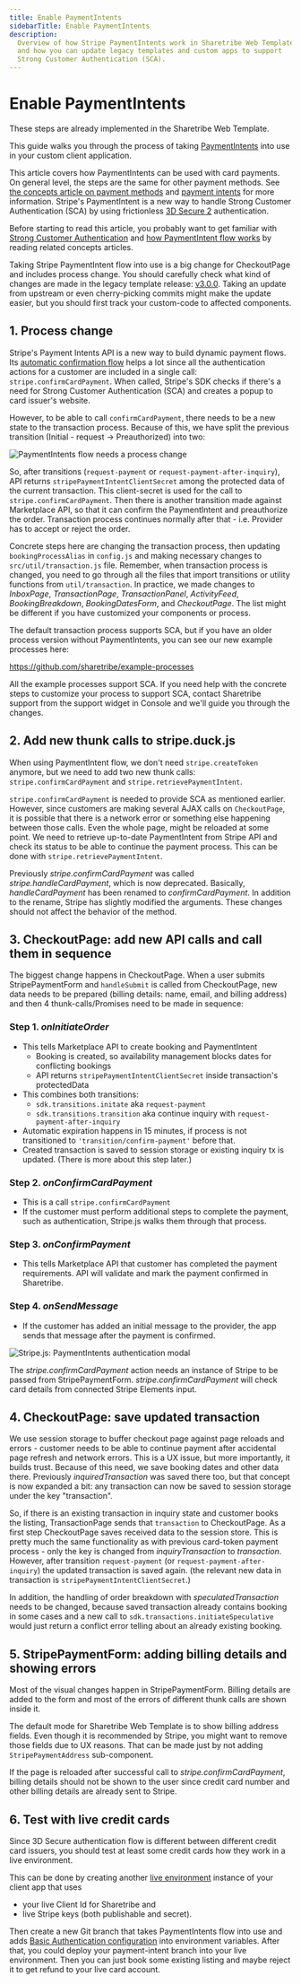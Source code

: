 ```yaml
---
title: Enable PaymentIntents
sidebarTitle: Enable PaymentIntents
description:
  Overview of how Stripe PaymentIntents work in Sharetribe Web Template,
  and how you can update legacy templates and custom apps to support
  Strong Customer Authentication (SCA).
---
```



# Enable PaymentIntents

<Callout type="important">
  These steps are already implemented in the Sharetribe Web Template.
</Callout>

This guide walks you through the process of taking
[PaymentIntents](https://stripe.com/docs/payments/payment-intents) into
use in your custom client application.

This article covers how PaymentIntents can be used with card payments.
On general level, the steps are the same for other payment methods. See
[the concepts article on payment methods](/concepts/payments/payment-methods-overview/)
and [payment intents](/concepts/payments/payment-intents/) for more
information. Stripe's PaymentIntent is a new way to handle Strong
Customer Authentication (SCA) by using frictionless
[3D Secure 2](https://stripe.com/gb/guides/3d-secure-2) authentication.

Before starting to read this article, you probably want to get familiar
with
[Strong Customer Authentication](/concepts/payments/strong-customer-authentication/)
and [how PaymentIntent flow works](/concepts/payments/payment-intents/)
by reading related concepts articles.

<Callout type="info">

Taking Stripe PaymentIntent flow into use is a big change for
CheckoutPage and includes process change. You should carefully check
what kind of changes are made in the legacy template release:
[v3.0.0](https://github.com/sharetribe/flex-template-web/releases/tag/v3.0.0).
Taking an update from upstream or even cherry-picking commits might make
the update easier, but you should first track your custom-code to
affected components.

</Callout>

## 1. Process change

Stripe's Payment Intents API is a new way to build dynamic payment
flows. Its
[automatic confirmation flow](https://stripe.com/docs/payments/payment-intents/quickstart#automatic-confirmation-flow)
helps a lot since all the authentication actions for a customer are
included in a single call: `stripe.confirmCardPayment`. When called,
Stripe's SDK checks if there's a need for Strong Customer Authentication
(SCA) and creates a popup to card issuer's website.

However, to be able to call `confirmCardPayment`, there needs to be a
new state to the transaction process. Because of this, we have split the
previous transition (Initial - request -> Preauthorized) into two:

![PaymentIntents flow needs a process change](./paymentintent-process-change.png)

So, after transitions (`request-payment` or
`request-payment-after-inquiry`), API returns
`stripePaymentIntentClientSecret` among the protected data of the
current transaction. This client-secret is used for the call to
`stripe.confirmCardPayment`. Then there is another transition made
against Marketplace API, so that it can confirm the PaymentIntent and
preauthorize the order. Transaction process continues normally after
that - i.e. Provider has to accept or reject the order.

Concrete steps here are changing the transaction process, then updating
`bookingProcessAlias` in `config.js` and making necessary changes to
`src/util/transaction.js` file. Remember, when transaction process is
changed, you need to go through all the files that import transitions or
utility functions from `util/transaction`. In practice, we made changes
to _InboxPage_, _TransactionPage_, _TransactionPanel_, _ActivityFeed_,
_BookingBreakdown_, _BookingDatesForm_, and _CheckoutPage_. The list
might be different if you have customized your components or process.

The default transaction process supports SCA, but if you have an older
process version without PaymentIntents, you can see our new example
processes here:

https://github.com/sharetribe/example-processes

All the example processes support SCA. If you need help with the
concrete steps to customize your process to support SCA, contact
Sharetribe support from the support widget in Console and we'll guide
you through the changes.

## 2. Add new thunk calls to stripe.duck.js

When using PaymentIntent flow, we don't need `stripe.createToken`
anymore, but we need to add two new thunk calls:
`stripe.confirmCardPayment` and `stripe.retrievePaymentIntent`.

`stripe.confirmCardPayment` is needed to provide SCA as mentioned
earlier. However, since customers are making several AJAX calls on
`CheckoutPage`, it is possible that there is a network error or
something else happening between those calls. Even the whole page, might
be reloaded at some point. We need to retrieve up-to-date PaymentIntent
from Stripe API and check its status to be able to continue the payment
process. This can be done with `stripe.retrievePaymentIntent`.

<Callout type="info">

Previously _stripe.confirmCardPayment_ was called
_stripe.handleCardPayment_, which is now deprecated. Basically,
_handleCardPayment_ has been renamed to _confirmCardPayment_. In
addition to the rename, Stripe has slightly modified the arguments.
These changes should not affect the behavior of the method.

</Callout>

## 3. CheckoutPage: add new API calls and call them in sequence

The biggest change happens in CheckoutPage. When a user submits
StripePaymentForm and `handleSubmit` is called from CheckoutPage, new
data needs to be prepared (billing details: name, email, and billing
address) and then 4 thunk-calls/Promises need to be made in sequence:

### Step 1. _onInitiateOrder_

- This tells Marketplace API to create booking and PaymentIntent
  - Booking is created, so availability management blocks dates for
    conflicting bookings
  - API returns `stripePaymentIntentClientSecret` inside transaction's
    protectedData
- This combines both transitions:
  - `sdk.transitions.initate` aka `request-payment`
  - `sdk.transitions.transition` aka continue inquiry with
    `request-payment-after-inquiry`
- Automatic expiration happens in 15 minutes, if process is not
  transitioned to `'transition/confirm-payment'` before that.
- Created transaction is saved to session storage or existing inquiry tx
  is updated. (There is more about this step later.)

### Step 2. _onConfirmCardPayment_

- This is a call `stripe.confirmCardPayment`
- If the customer must perform additional steps to complete the payment,
  such as authentication, Stripe.js walks them through that process.

### Step 3. _onConfirmPayment_

- This tells Marketplace API that customer has completed the payment
  requirements. API will validate and mark the payment confirmed in
  Sharetribe.

### Step 4. _onSendMessage_

- If the customer has added an initial message to the provider, the app
  sends that message after the payment is confirmed.

![Stripe.js: PaymentIntents authentication modal](./stripe-paymentintents-authentication-modal.png)

<Callout type="info">

The _stripe.confirmCardPayment_ action needs an instance of Stripe to be
passed from StripePaymentForm. _stripe.confirmCardPayment_ will check
card details from connected Stripe Elements input.

</Callout>

## 4. CheckoutPage: save updated transaction

We use session storage to buffer checkout page against page reloads and
errors - customer needs to be able to continue payment after accidental
page refresh and network errors. This is a UX issue, but more
importantly, it builds trust. Because of this need, we save booking
dates and other data there. Previously _inquiredTransaction_ was saved
there too, but that concept is now expanded a bit: any transaction can
now be saved to session storage under the key "transaction".

So, if there is an existing transaction in inquiry state and customer
books the listing, TransactionPage sends that `transaction` to
CheckoutPage. As a first step CheckoutPage saves received data to the
session store. This is pretty much the same functionality as with
previous card-token payment process - only the key is changed from
_inquiryTransaction_ to _transaction_. However, after transition
`request-payment` (or `request-payment-after-inquiry`) the updated
transaction is saved again. (the relevant new data in transaction is
`stripePaymentIntentClientSecret`.)

In addition, the handling of order breakdown with
_speculatedTransaction_ needs to be changed, because saved transaction
already contains booking in some cases and a new call to
`sdk.transactions.initiateSpeculative` would just return a conflict
error telling about an already existing booking.

## 5. StripePaymentForm: adding billing details and showing errors

Most of the visual changes happen in StripePaymentForm. Billing details
are added to the form and most of the errors of different thunk calls
are shown inside it.

The default mode for Sharetribe Web Template is to show billing address
fields. Even though it is recommended by Stripe, you might want to
remove those fields due to UX reasons. That can be made just by not
adding `StripePaymentAddress` sub-component.

<Callout type="info">

If the page is reloaded after successful call to
_stripe.confirmCardPayment_, billing details should not be shown to the
user since credit card number and other billing details are already sent
to Stripe.

</Callout>

## 6. Test with live credit cards

Since 3D Secure authentication flow is different between different
credit card issuers, you should test at least some credit cards how they
work in a live environment.

This can be done by creating another
[live environment](/template/hosting/how-to-deploy-template-to-production/)
instance of your client app that uses

- your live Client Id for Sharetribe and
- live Stripe keys (both publishable and secret).

Then create a new Git branch that takes PaymentIntents flow into use and
adds
[Basic Authentication configuration](https://github.com/sharetribe/web-template/blob/main/.env-template#L51)
into environment variables. After that, you could deploy your
payment-intent branch into your live environment. Then you can just book
some existing listing and maybe reject it to get refund to your live
card account.
